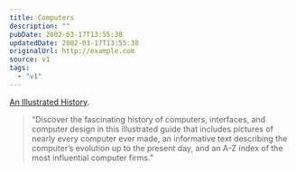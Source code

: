 ```yaml
---
title: Computers
description: ""
pubDate: 2002-03-17T13:55:38
updatedDate: 2002-03-17T13:55:38
originalUrl: http://example.com
source: v1
tags:
  - "v1"
---
```


[An Illustrated History][1].

> &#8220;Discover the fascinating history of computers, interfaces, and computer design in this illustrated guide that includes pictures of nearly every computer ever made, an informative text describing the computer&#8217;s evolution up to the present day, and an A-Z index of the most influential computer firms.&#8221;

[1]: http://www.taschen.com/pages/en/catalogue/books/architecture_design/all/facts/02976.htm
